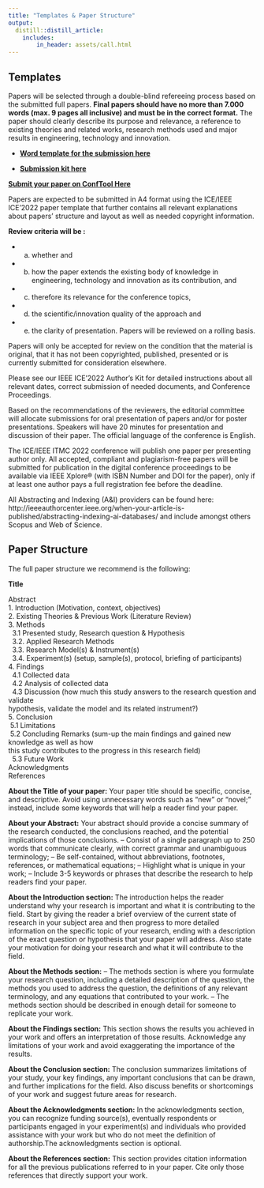 ```yaml
---
title: "Templates & Paper Structure"
output:
  distill::distill_article:
    includes:
        in_header: assets/call.html
---
```



## Templates

Papers will be selected through a double-blind refereeing process based on the submitted full papers.
**Final papers should have no more than 7.000 words (max. 9 pages all inclusive) and must be in the correct format.**
The paper should clearly describe its purpose and relevance, a reference to existing theories and related works, research methods used and major results in engineering, technology and innovation.

::: {.infobox .goal data-latex="{.goal}"}


- [**Word template for the submission here**](assets/paper-template/conference-template-a4-2022.docx)

- [**Submission kit here**](assets/paper-template/2022_ICE_IEEE_Authors Kit.docx)


[**Submit your paper on ConfTool Here**]()
:::


<!-- Papers are expected to show the following structure: (i) Introduction, (ii) Relation to existing theories and work, (iii) Research/Technology/Innovation approach, (iv) Findings, (v) Conclusion, and (vi) References. -->

Papers are expected to be submitted in A4 format using the ICE/IEEE ICE’2022 paper template that further contains all relevant explanations about papers’ structure and layout as well as needed copyright information.

**Review criteria will be :** 

- (a) whether and 
- (b) how the paper extends the existing body of knowledge in engineering, technology and innovation as its contribution, and 
- (c) therefore its relevance for the conference topics, 
- (d) the scientific/innovation quality of the approach and 
- (e) the clarity of presentation. Papers will be reviewed on a rolling basis.

Papers will only be accepted for review on the condition that the material is original, that it has not been copyrighted, published, presented or is currently submitted for consideration elsewhere.

Please see our IEEE ICE’2022 Author’s Kit for detailed instructions about all relevant dates, correct submission of needed documents, and Conference Proceedings.

Based on the recommendations of the reviewers, the editorial committee will allocate submissions for oral presentation of papers and/or for poster presentations. Speakers will have 20 minutes for presentation and discussion of their paper. The official language of the conference is English.

The ICE/IEEE ITMC 2022 conference will publish one paper per presenting author only. All accepted, compliant and plagiarism-free papers will be submitted for publication in the digital conference proceedings to be available via IEEE Xplore® (with ISBN Number and DOI for the paper), only if at least one author pays a full registration fee before the deadline.

All Abstracting and Indexing (A&I) providers can be found here: http://ieeeauthorcenter.ieee.org/when-your-article-is-published/abstracting-indexing-ai-databases/ and include amongst others Scopus and Web of Science.

<!-- Authors of selected papers will be invited to submit extensions of the presented work to special issues of indexed scientific journals -->



## Paper Structure

The full paper structure we recommend is the following:

::: {.infobox .goal data-latex="{.goal}"}

**Title**

Abstract<br>
1. Introduction  (Motivation, context, objectives) <br>
2. Existing Theories & Previous Work (Literature Review) <br>
3. Methods <br>
   &nbsp; 3.1 Presented study, Research question & Hypothesis <br>
   &nbsp; 3.2. Applied Research Methods <br>
   &nbsp; 3.3. Research Model(s) & Instrument(s) <br>
   &nbsp; 3.4. Experiment(s) (setup, sample(s), protocol, briefing of participants) <br>
4. Findings <br>
  &nbsp; 4.1 Collected data <br>
  &nbsp; 4.2 Analysis of collected data <br>
  &nbsp; 4.3 Discussion (how much this study answers to the research question and validate <br> hypothesis, validate the model and its related instrument?) <br>
5.  Conclusion <br>
  &nbsp;5.1 Limitations <br>
  &nbsp;5.2 Concluding Remarks (sum-up the main findings and gained new knowledge as well as how <br> this study contributes to the progress in this research field) <br>
  &nbsp; 5.3 Future Work <br>
Acknowledgments <br>
References <br>
:::

**About the Title of your paper:**
Your paper title should be specific, concise, and descriptive. Avoid using unnecessary words such as “new” or “novel;” instead, include some keywords that will help a reader find your paper.

**About your Abstract:**
Your abstract should provide a concise summary of the research conducted, the conclusions reached, and the potential implications of those conclusions.
– Consist of a single paragraph up to 250 words that communicate clearly, with correct grammar and unambiguous terminology;
– Be self-contained, without abbreviations, footnotes, references, or mathematical equations;
– Highlight what is unique in your work;
– Include 3-5 keywords or phrases that describe the research to help readers find your paper.

**About the Introduction section:**
The introduction helps the reader understand why your research is important and what it is contributing to the field. Start by giving the reader a brief overview of the current state of research in your subject area and then progress to more detailed information on the specific topic of your research, ending with a description of the exact question or hypothesis that your paper will address. Also state your motivation for doing your research and what it will contribute to the field.

**About the Methods section:**
– The methods section is where you formulate your research question, including a detailed description of the question, the methods you used to address the question, the definitions of any relevant terminology, and any equations that contributed to your work. 
– The methods section should be described in enough detail for someone to replicate your work.

**About the Findings section:**
This section shows the results you achieved in your work and offers an interpretation of those results. Acknowledge any limitations of your work and avoid exaggerating the importance of the results.

**About the Conclusion section:**
The conclusion summarizes limitations of your study, your key findings, any important conclusions that can be drawn, and further implications for the field. Also discuss benefits or shortcomings of your work and suggest future areas for research.

**About the Acknowledgments section:**
In the acknowledgments section, you can recognize funding source(s), eventually respondents or participants engaged in your experiment(s) and individuals who provided assistance with your work but who do not meet the definition of authorship.The acknowledgments section is optional.

**About the References section:**
This section provides citation information for all the previous publications referred to in your paper. Cite only those references that directly support your work.

